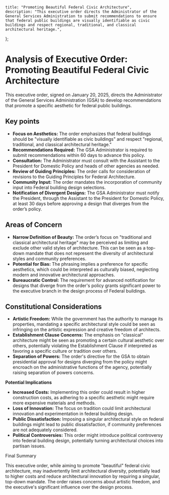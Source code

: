     title: "Promoting Beautiful Federal Civic Architecture",
    description: "This executive order directs the Administrator of the General Services Administration to submit recommendations to ensure that federal public buildings are visually identifiable as civic buildings and respect regional, traditional, and classical architectural heritage.",
};

# Analysis of Executive Order: Promoting Beautiful Federal Civic Architecture

This executive order, signed on January 20, 2025, directs the Administrator of the General Services Administration (GSA) to develop recommendations that promote a specific aesthetic for federal public buildings.

## Key points

-   **Focus on Aesthetics:** The order emphasizes that federal buildings should be "visually identifiable as civic buildings" and respect "regional, traditional, and classical architectural heritage."
-   **Recommendations Required:** The GSA Administrator is required to submit recommendations within 60 days to advance this policy.
-   **Consultation:** The Administrator must consult with the Assistant to the President for Domestic Policy and heads of other agencies as needed.
-   **Review of Guiding Principles:** The order calls for consideration of revisions to the Guiding Principles for Federal Architecture.
-   **Community Input:** The order mandates the incorporation of community input into Federal building design selections.
-   **Notification of Divergent Designs:** The GSA Administrator must notify the President, through the Assistant to the President for Domestic Policy, at least 30 days before approving a design that diverges from the order’s policy.

## Areas of Concern

-   **Narrow Definition of Beauty:** The order’s focus on "traditional and classical architectural heritage" may be perceived as limiting and exclude other valid styles of architecture. This can be seen as a top-down mandate that does not represent the diversity of architectural styles and community preferences.
-   **Potential for Bias:**  The phrasing implies a preference for specific aesthetics, which could be interpreted as culturally biased, neglecting modern and innovative architectural approaches.
-   **Bureaucratic Control:** The requirement for advanced notification for designs that diverge from the order's policy grants significant power to the executive branch in the design process of Federal buildings.

## Constitutional Considerations

-   **Artistic Freedom:** While the government has the authority to manage its properties, mandating a specific architectural style could be seen as infringing on the artistic expression and creative freedom of architects.
-   **Establishment Clause Concerns:** The emphasis on "classical" architecture might be seen as promoting a certain cultural aesthetic over others, potentially violating the Establishment Clause if interpreted as favoring a specific culture or tradition over others.
-   **Separation of Powers:** The order's directive for the GSA to obtain presidential approval for designs diverging from the policy might encroach on the administrative functions of the agency, potentially raising separation of powers concerns.

**Potential Implications**

-   **Increased Costs:** Implementing this order could result in higher construction costs, as adhering to a specific aesthetic might require more expensive materials and methods.
-   **Loss of Innovation:** The focus on tradition could limit architectural innovation and experimentation in federal building design.
-   **Public Dissatisfaction:** Imposing a singular architectural style on federal buildings might lead to public dissatisfaction, if community preferences are not adequately considered.
-   **Political Controversies:** This order might introduce political controversy into federal building design, potentially turning architectural choices into partisan issues.

Final Summary

This executive order, while aiming to promote "beautiful" federal civic architecture, may inadvertently limit architectural diversity, potentially lead to higher costs and reduce architectural innovation by requiring a singular, top-down mandate. The order raises concerns about artistic freedom, and the executive's significant influence over the design process.
